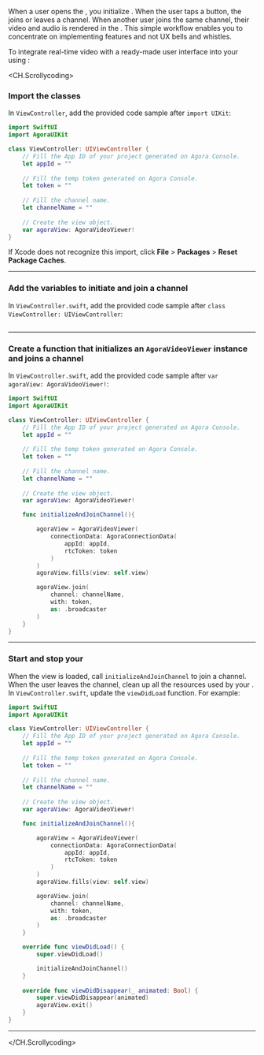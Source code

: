 <PlatformWrapper platform="ios">

When a user opens the <Vpl k="CLIENT" />, you initialize <Vg k="UIK" />. When the user taps a button, the <Vpl k="CLIENT" /> joins or leaves a channel. When another user joins the same channel, their video and audio is rendered in the <Vpl k="CLIENT" />. This simple workflow enables you to concentrate on implementing <Vg k="COMPANY" /> features and not UX bells and whistles.

To integrate real-time video with a ready-made user interface into your <Vpl k="CLIENT" /> using <Vg k="UIK" />:

<CH.Scrollycoding>

### Import the <Vg k="UIK" /> classes

In `ViewController`, add the provided code sample after `import UIKit`:

```swift ViewController.swift focus=1:2
import SwiftUI
import AgoraUIKit

class ViewController: UIViewController {
    // Fill the App ID of your project generated on Agora Console.
    let appId = ""
    
    // Fill the temp token generated on Agora Console.
    let token = ""
    
    // Fill the channel name.
    let channelName = ""
    
    // Create the view object.
    var agoraView: AgoraVideoViewer!
}
```

If Xcode does not recognize this import, click **File** &gt; **Packages** &gt; **Reset Package Caches**.

---

### Add the variables to initiate and join a channel

In `ViewController.swift`, add the provided code sample after `class ViewController: UIViewController`:

```swift ViewController.swift focus=3:16

```
---

### Create a function that initializes an `AgoraVideoViewer` instance and joins a channel

In `ViewController.swift`, add the provided code sample after `var agoraView: AgoraVideoViewer!`:

```swift ViewController.swift focus=14:32
import SwiftUI
import AgoraUIKit

class ViewController: UIViewController {
    // Fill the App ID of your project generated on Agora Console.
    let appId = ""
    
    // Fill the temp token generated on Agora Console.
    let token = ""
    
    // Fill the channel name.
    let channelName = ""
    
    // Create the view object.
    var agoraView: AgoraVideoViewer!

    func initializeAndJoinChannel(){

        agoraView = AgoraVideoViewer(
            connectionData: AgoraConnectionData(
                appId: appId,
                rtcToken: token
            )
        )
        agoraView.fills(view: self.view)

        agoraView.join(
            channel: channelName,
            with: token,
            as: .broadcaster
        )
    }
}
```

---

### Start and stop your  <Vpl k="CLIENT"/>

When the view is loaded, call `initializeAndJoinChannel` to join a channel. When the user leaves the channel, clean up all the resources used by your  <Vpl k="CLIENT"/>.
In `ViewController.swift`, update the `viewDidLoad` function. For example:

```swift ViewController.swift focus=33:43
import SwiftUI
import AgoraUIKit

class ViewController: UIViewController {
    // Fill the App ID of your project generated on Agora Console.
    let appId = ""
    
    // Fill the temp token generated on Agora Console.
    let token = ""
    
    // Fill the channel name.
    let channelName = ""
    
    // Create the view object.
    var agoraView: AgoraVideoViewer!

    func initializeAndJoinChannel(){

        agoraView = AgoraVideoViewer(
            connectionData: AgoraConnectionData(
                appId: appId,
                rtcToken: token
            )
        )
        agoraView.fills(view: self.view)

        agoraView.join(
            channel: channelName,
            with: token,
            as: .broadcaster
        )
    }

    override func viewDidLoad() {
        super.viewDidLoad()

        initializeAndJoinChannel()
    }
    
    override func viewDidDisappear(_ animated: Bool) {
        super.viewDidDisappear(animated)
        agoraView.exit()
    }
}
```
---



</CH.Scrollycoding>
</PlatformWrapper>
